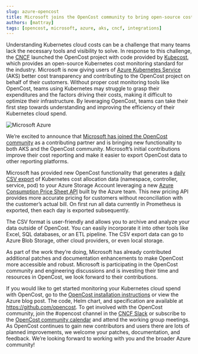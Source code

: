 ```yaml
---
slug: azure-opencost
title: Microsoft joins the OpenCost community to bring open-source cost monitoring to AKS customers
authors: [mattray]
tags: [opencost, microsoft, azure, aks, cncf, integrations]
---
```


Understanding Kubernetes cloud costs can be a challenge that many teams lack the necessary tools and visibility to solve. In response to this challenge, the [CNCF](https://www.cncf.io/) launched the OpenCost project with code provided by [Kubecost](https://www.kubecost.com/), which provides an open-source Kubernetes cost monitoring standard for the industry. Microsoft is now giving users of [Azure Kubernetes Service](https://azure.microsoft.com/en-au/products/kubernetes-service/) (AKS) better cost transparency and contributing to the OpenCost project on behalf of their customers. Without proper cost monitoring tools like OpenCost, teams using Kubernetes may struggle to grasp their expenditures and the factors driving their costs, making it difficult to optimize their infrastructure. By leveraging OpenCost, teams can take their first step towards understanding and improving the efficiency of their Kubernetes cloud spend.

![Microsoft Azure](./img/azure.png)

We’re excited to announce that [Microsoft has joined the OpenCost community](http://aka.ms/aks/OpenCost-AKS) as a contributing partner and is bringing new functionality to both AKS and the OpenCost community. Microsoft’s initial contributions improve their cost reporting and make it easier to export OpenCost data to other reporting platforms.

<!--truncate-->

Microsoft has provided new OpenCost functionality that generates a [daily CSV export](https://www.opencost.io/docs/integrations/csv-export) of Kubernetes cost allocation data (namespace, controller, service, pod) to your Azure Storage Account leveraging a new [Azure Consumption Price Sheet API](https://www.opencost.io/docs/configuration/azure) built by the Azure team. This new pricing API provides more accurate pricing for customers without reconciliation with the customer’s actual bill. On first run all data currently in Prometheus is exported, then each day is exported subsequently.

The CSV format is user-friendly and allows you to archive and analyze your data outside of OpenCost. You can easily incorporate it into other tools like Excel, SQL databases, or an ETL pipeline. The CSV export data can go to Azure Blob Storage, other cloud providers, or even local storage.

As part of the work they’re doing, Microsoft has already contributed additional patches and documentation enhancements to make OpenCost more accessible and robust. Microsoft is participating in the OpenCost community and engineering discussions and is investing their time and resources in OpenCost, we look forward to their contributions.

If you would like to get started monitoring your Kubernetes cloud spend with OpenCost, go to the [OpenCost installation instructions](https://www.opencost.io/docs/installation/install) or view the Azure blog post. The code, Helm chart, and specification are available at https://github.com/opencost. To get involved with the OpenCost community, join the #opencost channel in the [CNCF Slack](https://slack.cncf.io/) or subscribe to the [OpenCost community calendar](https://bit.ly/opencost-calendar) and attend the working group meetings. As OpenCost continues to gain new contributors and users there are lots of planned improvements, we welcome your patches, documentation, and feedback. We’re looking forward to working with you and the broader Azure community!
